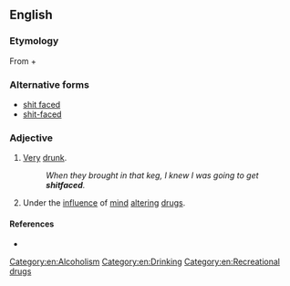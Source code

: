 ==English==

===Etymology===
From {{term|shit||lang=en}} + {{term|faced||lang=en}}

===Alternative forms===
* [[shit faced]]
* [[shit-faced]]

===Adjective===
{{en-adj}}

# {{context|vulgar|lang=en}} [[very|Very]] [[drunk]].
#: ''When they brought in that keg, I knew I was going to get '''shitfaced'''.''
# {{context|vulgar|lang=en}} Under the [[influence]] of [[mind]] [[altering]] [[drugs]].

====References====
* {{R:American Heritage 2000}}

[[Category:en:Alcoholism]]
[[Category:en:Drinking]]
[[Category:en:Recreational drugs]]